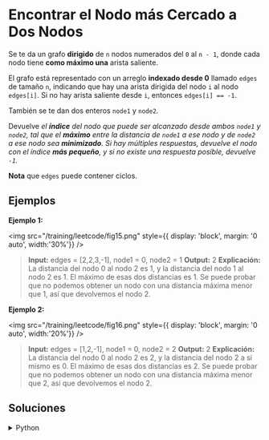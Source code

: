 # Encontrar el Nodo más Cercado a Dos Nodos

Se te da un grafo **dirigido** de `n` nodos numerados del `0` al `n - 1`, donde cada nodo tiene **como máximo una** arista saliente.

El grafo está representado con un arreglo **indexado desde 0** llamado `edges` de tamaño `n`, indicando que hay una arista dirigida del nodo `i` al nodo `edges[i]`. Si no hay arista saliente desde `i`, entonces `edges[i] == -1`.

También se te dan dos enteros `node1` y `node2`.

Devuelve *el **índice** del nodo que puede ser alcanzado desde ambos `node1` y `node2`, tal que el **máximo** entre la distancia de `node1` a ese nodo y de `node2` a ese nodo sea **minimizado**. Si hay múltiples respuestas, devuelve el nodo con el índice **más pequeño**, y si no existe una respuesta posible, devuelve `-1`.*

**Nota** que `edges` puede contener ciclos.

## Ejemplos

**Ejemplo 1:**

<img
	src="/training/leetcode/fig15.png"
	style={{ display: 'block', margin: '0 auto', width:'30%'}}
/>
<br/>

> **Input:** edges = [2,2,3,-1], node1 = 0, node2 = 1
> **Output:** 2
> **Explicación:** La distancia del nodo 0 al nodo 2 es 1, y la distancia del nodo 1 al nodo 2 es 1.
> El máximo de esas dos distancias es 1. Se puede probar que no podemos obtener un nodo con una distancia máxima menor que 1, así que devolvemos el nodo 2.


**Ejemplo 2:**

<img
	src="/training/leetcode/fig16.png"
	style={{ display: 'block', margin: '0 auto', width:'20%'}}
/>
<br/>

> **Input:** edges = [1,2,-1], node1 = 0, node2 = 2
> **Output:** 2
> **Explicación:** La distancia del nodo 0 al nodo 2 es 2, y la distancia del nodo 2 a sí mismo es 0.
> El máximo de esas dos distancias es 2. Se puede probar que no podemos obtener un nodo con una distancia máxima menor que 2, así que devolvemos el nodo 2.

## Soluciones

<details>
    <summary>Python</summary>
```python
from collections import deque

class Solution:
    def closestMeetingNode(self, edges: List[int], node1: int, node2: int) -> int:
        n = len(edges)
        dist = [[-1, -1] for _ in range(n)]
        dist[node1][0] = 0
        dist[node2][1] = 0
        
        q = deque()
        q.append((node1, 0))
        q.append((node2, 1))
        
        while q:
            curr, typ = q.popleft()
            neighbor = edges[curr]
            if neighbor != -1 and dist[neighbor][typ] == -1:
                dist[neighbor][typ] = dist[curr][typ] + 1
                q.append((neighbor, typ))
        
        meeting_point = -1
        min_distance = float('inf')
        for i in range(n):
            if dist[i][0] != -1 and dist[i][1] != -1:
                curr_distance = max(dist[i][0], dist[i][1])
                if curr_distance < min_distance:
                    min_distance = curr_distance
                    meeting_point = i
        return meeting_point
```
</details>